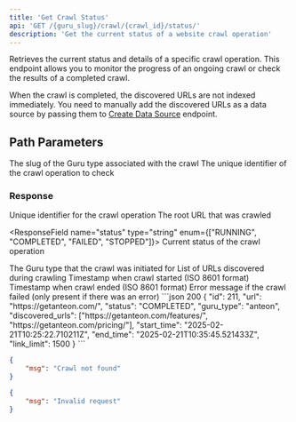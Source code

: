 ```yaml
---
title: 'Get Crawl Status'
api: 'GET /{guru_slug}/crawl/{crawl_id}/status/'
description: 'Get the current status of a website crawl operation'
---
```


Retrieves the current status and details of a specific crawl operation. This endpoint allows you to monitor the progress of an ongoing crawl or check the results of a completed crawl.

When the crawl is completed, the discovered URLs are not indexed immediately. You need to manually add the discovered URLs as a data source by passing them to [Create Data Source](/api-reference/endpoints/create-datasources) endpoint.

## Path Parameters

<ParamField path="guru_slug" type="string" required>
  The slug of the Guru type associated with the crawl
</ParamField>

<ParamField path="crawl_id" type="string" required>
  The unique identifier of the crawl operation to check
</ParamField>

### Response

<ResponseField name="id" type="string">
  Unique identifier for the crawl operation
</ResponseField>

<ResponseField name="url" type="string">
  The root URL that was crawled
</ResponseField>

<ResponseField name="status" type="string" enum={["RUNNING", "COMPLETED", "FAILED", "STOPPED"]}>
  Current status of the crawl operation
</ResponseField>

<ResponseField name="guru_type" type="string">
  The Guru type that the crawl was initiated for
</ResponseField>

<ResponseField name="discovered_urls" type="list">
  List of URLs discovered during crawling
</ResponseField>

<ResponseField name="start_time" type="string">
  Timestamp when crawl started (ISO 8601 format)
</ResponseField>

<ResponseField name="end_time" type="string">
  Timestamp when crawl ended (ISO 8601 format)
</ResponseField>

<ResponseField name="error_message" type="string">
  Error message if the crawl failed (only present if there was an error)
</ResponseField>

<ResponseExample>
```json 200
{
    "id": 211,
    "url": "https://getanteon.com/",
    "status": "COMPLETED",
    "guru_type": "anteon",
    "discovered_urls": ["https://getanteon.com/features/", "https://getanteon.com/pricing/"],
    "start_time": "2025-02-21T10:25:22.710211Z",
    "end_time": "2025-02-21T10:35:45.521433Z",
    "link_limit": 1500
}
```

```json 404
{
    "msg": "Crawl not found"
}
```

```json 400
{
    "msg": "Invalid request"
}
```
</ResponseExample>
